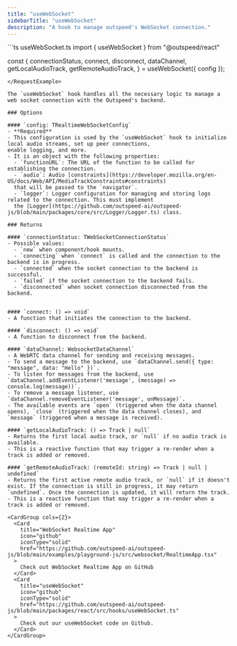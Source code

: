 ```yaml
---
title: "useWebSocket"
sidebarTitle: "useWebSocket"
description: "A hook to manage outspeed's WebSocket connection."
---
```


<RequestExample>
```ts useWebSocket.ts
import { useWebSocket } from "@outspeed/react"

const {
    connectionStatus,
    connect,
    disconnect,
    dataChannel,
    getLocalAudioTrack,
    getRemoteAudioTrack,
} = useWebSocket({
  config
});

```
</RequestExample>

The `useWebSocket` hook handles all the necessary logic to manage a web socket connection with the Outspeed's backend.

### Options

#### `config: TRealtimeWebSocketConfig`
- **Required**
- This configuration is used by the `useWebSocket` hook to initialize local audio streams, set up peer connections,
enable logging, and more.
- It is an object with the following properties:
  - `functionURL`: The URL of the function to be called for establishing the connection.
  - `audio`: Audio [constraints](https://developer.mozilla.org/en-US/docs/Web/API/MediaTrackConstraints#constraints) 
  that will be passed to the `navigator`.
  - `logger`: Logger configuration for managing and storing logs related to the connection. This must implement
  the [Logger](https://github.com/outspeed-ai/outspeed-js/blob/main/packages/core/src/Logger/Logger.ts) class.

### Returns

#### `connectionStatus: TWebSocketConnectionStatus`
- Possible values:
  - `new` when component/hook mounts.
  - `connecting` when `connect` is called and the connection to the backend is in progress.
  - `connected` when the socket connection to the backend is successful.
  - `failed` if the socket connection to the backend fails.
  - `disconnected` when socket connection disconnected from the backend.


#### `connect: () => void`
- A function that initiates the connection to the backend.

#### `disconnect: () => void`
- A function to disconnect from the backend.

#### `dataChannel: WebsocketDataChannel`
- A WebRTC data channel for sending and receiving messages.
- To send a message to the backend, use `dataChannel.send({ type: "message", data: "Hello" })`.
- To listen for messages from the backend, use `dataChannel.addEventListener('message', (message) => console.log(message))`.
- To remove a message listener, use `dataChannel.removeEventListener('message', onMessage)`.
- The available events are `open` (triggered when the data channel opens), `close` (triggered when the data channel closes), and `message` (triggered when a message is received).

#### `getLocalAudioTrack: () => Track | null`
- Returns the first local audio track, or `null` if no audio track is available.
- This is a reactive function that may trigger a re-render when a track is added or removed.

#### `getRemoteAudioTrack: (remoteId: string) => Track | null | undefined`
- Returns the first active remote audio track, or `null` if it doesn't exist. If the connection is still in progress, it may return `undefined`. Once the connection is updated, it will return the track.
- This is a reactive function that may trigger a re-render when a track is added or removed.

<CardGroup cols={2}>
  <Card
    title="WebSocket Realtime App"
    icon="github"
    iconType="solid"
    href="https://github.com/outspeed-ai/outspeed-js/blob/main/examples/playground-js/src/websocket/RealtimeApp.tsx"
  >
    Check out WebSocket Realtime App on GitHub
  </Card>
  <Card
    title="useWebSocket"
    icon="github"
    iconType="solid"
    href="https://github.com/outspeed-ai/outspeed-js/blob/main/packages/react/src/hooks/useWebSocket.ts"
  >
    Check out our useWebSocket code on Github.
  </Card>
</CardGroup>